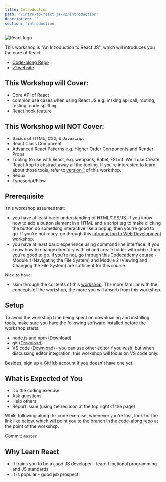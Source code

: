 ```yaml
---
title: Introduction
path: '/intro-to-react-js-v2/introduction'
description: ''
section: 'introduction'
---
```


![React logo](react-logo.png)

This workshop is "An Introduction to React JS", which will introduces you the core of React.

- [Code-along Repo][code-along-repo]
- [v1 website][v1-website]

## This Workshop will Cover:

- Core API of React
- common use cases when using React JS e.g. making api call, routing, testing, code splitting
- React hook feature

## This Workshop will NOT Cover:

- Basics of HTML, CSS, & Javascript
- React Class Component
- Advanced React Patterns e.g. Higher Order Components and Render Props
- Tooling to use with React, e.g. webpack, Babel, ESLint. We'll use Create React App to abstract away all the tooling. If you're interested to learn about those tools, refer to [version 1][v1-website] of this workshop.
- Redux
- Typescript/Flow

## Prerequisite

This workshop assumes that:

- you have at least basic understanding of HTML/CSS/JS. If you know how to add a button element in a HTML and a script tag to make clicking the button do something interactive like a popup, then you're good to go. If you're not ready, go through this [Introduction to Web Development][intro-to-webdev] workshop.
- you have at least basic experience using command line interface. If you know how to change directory with `cd` and create folder with `mkdir`, then you're good to go. If you're not, go through this [Codecademy course][cli-course] - Module 1 (Navigating the File System) and Module 2 (Viewing and Changing the File System) are sufficient for this course.

Nice to have:

- skim through the contents of this [workshop][js-the-react-parts]. The more familiar with the concepts of the workshop, the more you will absorb from this workshop.

## Setup

To avoid the workshop time being spent on downloading and installing tools, make sure you have the following software installed before the workshop starts:

- node.js and npm ([Download](https://nodejs.org/en/download/))
- git ([Download](https://git-scm.com/downloads))
- VS code ([Download](https://code.visualstudio.com/Download)) - you can use other editor if you wish, but when discussing editor integration, this workshop will focus on VS code only.

Besides, sign up a [GitHub] account if you doesn't have one yet.

## What is Expected of You

- Do the coding exercise
- Ask questions
- Help others
- Report issue (using the red icon at the top right of the page)

<aside>

While following along the code exercise, whenever you're lost, look for the link like below, which will point you to the branch in the [code-along repo][code-along-repo] at the point of the workshop.

Commit: [`master`](https://github.com/malcolm-kee/react-movie-app-v2/tree/master)

</aside>

## Why Learn React

- It trains you to be a good JS developer - learn functional programming and JS standards
- It is popular - good job prospect!

[v1-website]: https://intro-to-react-js.netlify.com/
[code-along-repo]: https://github.com/malcolm-kee/react-movie-app-v2
[intro-to-webdev]: https://intro-to-web-dev.netlify.com/
[js-the-react-parts]: /js-the-react-parts
[cli-course]: https://www.codecademy.com/learn/learn-the-command-line
[github]: https://github.com/
